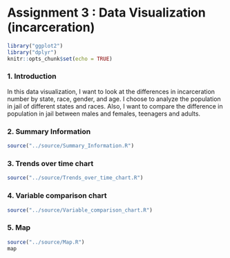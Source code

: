 # Assignment 3 : Data Visualization (incarceration)
```r
library("ggplot2")
library("dplyr")
knitr::opts_chunk$set(echo = TRUE)
```
### 1. Introduction
In this data visualization, I want to look at the differences in incarceration number by state, race, gender, and age. I choose to analyze the population in jail of different states and races. Also, I want to compare the difference in population in jail between males and females, teenagers and adults.


### 2. Summary Information
```r
source("../source/Summary_Information.R")
```

### 3. Trends over time chart

```r
source("../source/Trends_over_time_chart.R")

```

### 4. Variable comparison chart
```r
source("../source/Variable_comparison_chart.R")
```

### 5. Map
```r
source("../source/Map.R")
map
```
